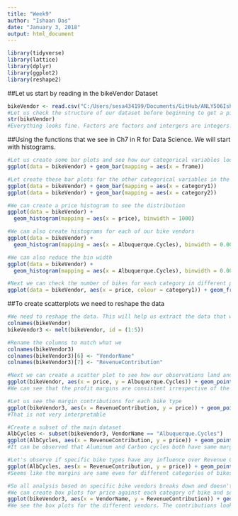 ```yaml
---
title: "Week9"
author: "Ishaan Das"
date: "January 3, 2018"
output: html_document
---
```


```r
library(tidyverse)
library(lattice)
library(dplyr)
library(ggplot2)
library(reshape2)
```

##Let us start by reading in the bikeVendor Dataset

```r
bikeVendor <- read.csv("C:/Users/sesa434199/Documents/GitHub/ANLY506Ishaan/Data/bikeVendors.csv", header = TRUE)
#Let us check the structure of our dataset before beginning to get a picture of our variables. This will also help us know if we need to change the variable type of any of the variables.
str(bikeVendor)
#Everything looks fine. Factors are factors and intergers are integers.
```

##Using the functions that we see in Ch7 in R for Data Science. We will start with histograms.

```r
#Let us create some bar plots and see how our categorical variables look
ggplot(data = bikeVendor) + geom_bar(mapping = aes(x = frame))

#Let create these bar plots for the other categorical variables in the dataset
ggplot(data = bikeVendor) + geom_bar(mapping = aes(x = category1))
ggplot(data = bikeVendor) + geom_bar(mapping = aes(x = category2))

#We can create a price histogram to see the distribution
ggplot(data = bikeVendor) +
  geom_histogram(mapping = aes(x = price), binwidth = 1000)

#We can also create histograms for each of our bike vendors
ggplot(data = bikeVendor) +
  geom_histogram(mapping = aes(x = Albuquerque.Cycles), binwidth = 0.005)

#We can also reduce the bin width
ggplot(data = bikeVendor) +
  geom_histogram(mapping = aes(x = Albuquerque.Cycles), binwidth = 0.0025)

#Next we can check the number of bikes for each category in different price ranges
ggplot(data = bikeVendor, aes(x = price, colour = category1)) + geom_freqpoly()

```
##To create scatterplots we need to reshape the data
```r
#We need to reshape the data. This will help us extract the data that we need in a better way.
colnames(bikeVendor)
bikeVendor3 <- melt(bikeVendor, id = (1:5))

#Rename the columns to match what we 
colnames(bikeVendor3)
colnames(bikeVendor3)[6] <- "VendorName"
colnames(bikeVendor3)[7] <- "RevenueContribution"

#Next we can create a scatter plot to see how our observations land and what is the price range and profit
ggplot(bikeVendor, aes(x = price, y = Albuquerque.Cycles)) + geom_point()
#We can see that the profit margins are consistent irrespective of the price of the bicycles

#Let us see the margin contributions for each bike type
ggplot(bikeVendor3, aes(x = RevenueContribution, y = price)) + geom_point(aes(color = VendorName))
#That is not very interpretable

#Create a subset of the main dataset
AlbCycles <- subset(bikeVendor3, VendorName == "Albuquerque.Cycles")
ggplot(AlbCycles, aes(x = RevenueContribution, y = price)) + geom_point(aes(color = frame))
#It can be observed that Aluminum and Carbon cycles both have same margins.

#Let's observe if specific bike types have any influence over Revenue Contribution 
ggplot(AlbCycles, aes(x = RevenueContribution, y = price)) + geom_point(aes(color = category1))
#Seems like the margins are same even for different categories of bikes

#So all analysis based on specific bike vendors breaks down and doesn't yield any results.
#We can create box plots for price against each category of bike and see the charts if they yield any results.
ggplot(bikeVendor3, aes(x = VendorName, y = RevenueContribution)) + geom_boxplot() + coord_flip()
#We see the box plots for the different vendors. The contributions look very similar.
```
